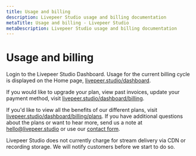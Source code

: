 ```yaml
---
title: Usage and billing
description: Livepeer Studio usage and billing documentation
metaTitle: Usage and billing - Livepeer Studio
metaDescription: Livepeer Studio usage and billing documentation
---
```


# Usage and billing

Login to the Livepeer Studio Dashboard. Usage for the current billing cycle is
displayed on the Home page,
[livepeer.studio/dashboard](https://livepeer.studio/dashboard).

If you would like to upgrade your plan, view past invoices, update your payment
method, visit
[livepeer.studio/dashboard/billing](https://livepeer.studio/dashboard/billing).

If you'd like to view all the benefits of our different plans, visit
[livepeer.studio/dashboard/billing/plans](https://livepeer.studio/dashboard/billing/plans).
If you have additional questions about the plans or want to hear more, send us a
note at hello@livepeer.studio or use our
[contact form](https://livepeer.studio/contact).

Livepeer Studio does not currently charge for stream delivery via CDN or
recording storage. We will notify customers before we start to do so.
